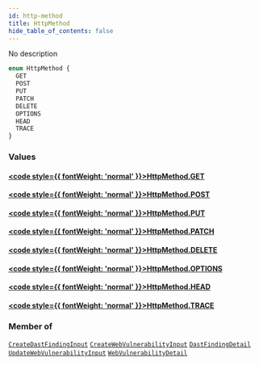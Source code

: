 ```yaml
---
id: http-method
title: HttpMethod
hide_table_of_contents: false
---
```








No description

```graphql
enum HttpMethod {
  GET
  POST
  PUT
  PATCH
  DELETE
  OPTIONS
  HEAD
  TRACE
}
```


### Values

#### [<code style={{ fontWeight: 'normal' }}>HttpMethod.<b>GET</b></code>](#) 
> 
> 

#### [<code style={{ fontWeight: 'normal' }}>HttpMethod.<b>POST</b></code>](#) 
> 
> 

#### [<code style={{ fontWeight: 'normal' }}>HttpMethod.<b>PUT</b></code>](#) 
> 
> 

#### [<code style={{ fontWeight: 'normal' }}>HttpMethod.<b>PATCH</b></code>](#) 
> 
> 

#### [<code style={{ fontWeight: 'normal' }}>HttpMethod.<b>DELETE</b></code>](#) 
> 
> 

#### [<code style={{ fontWeight: 'normal' }}>HttpMethod.<b>OPTIONS</b></code>](#) 
> 
> 

#### [<code style={{ fontWeight: 'normal' }}>HttpMethod.<b>HEAD</b></code>](#) 
> 
> 

#### [<code style={{ fontWeight: 'normal' }}>HttpMethod.<b>TRACE</b></code>](#) 
> 
> 



### Member of

[`CreateDastFindingInput`](/api/graphql/documentation/inputs/create-dast-finding-input)  <Badge class="secondary" text="input"/><Bullet />[`CreateWebVulnerabilityInput`](/api/graphql/documentation/inputs/create-web-vulnerability-input)  <Badge class="secondary" text="input"/><Bullet />[`DastFindingDetail`](/api/graphql/documentation/objects/dast-finding-detail)  <Badge class="secondary" text="object"/><Bullet />[`UpdateWebVulnerabilityInput`](/api/graphql/documentation/inputs/update-web-vulnerability-input)  <Badge class="secondary" text="input"/><Bullet />[`WebVulnerabilityDetail`](/api/graphql/documentation/objects/web-vulnerability-detail)  <Badge class="secondary" text="object"/>



